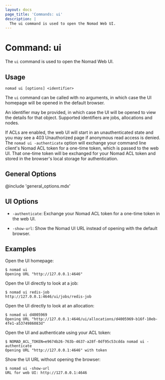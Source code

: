 ```yaml
---
layout: docs
page_title: 'Commands: ui'
description: |
  The ui command is used to open the Nomad Web UI.
---
```


# Command: ui

The `ui` command is used to open the Nomad Web UI.

## Usage

```plaintext
nomad ui [options] <identifier>
```

The `ui` command can be called with no arguments, in which case the UI homepage
will be opened in the default browser.

An identifier may be provided, in which case the UI will be opened to view the
details for that object. Supported identifiers are jobs, allocations and nodes.

If ACLs are enabled, the web UI will start in an unauthenticated state and you
may see a 403 Unauthorized page if anonymous read access is denied. The `nomad ui -authenticate` option will exchange your command line client's Nomad ACL
token for a one-time token, which is passed to the web UI. That one-time token
will be exchanged for your Nomad ACL token and stored in the browser's local
storage for authentication.

## General Options

@include 'general_options.mdx'

## UI Options

- `-authenticate`: Exchange your Nomad ACL token for a one-time token in the
  web UI.

- `-show-url`: Show the Nomad UI URL instead of opening with the default browser.

## Examples

Open the UI homepage:

```shell-session
$ nomad ui
Opening URL "http://127.0.0.1:4646"
```

Open the UI directly to look at a job:

```shell-session
$ nomad ui redis-job
http://127.0.0.1:4646/ui/jobs/redis-job
```

Open the UI directly to look at an allocation:

```shell-session
$ nomad ui d4005969
Opening URL "http://127.0.0.1:4646/ui/allocations/d4005969-b16f-10eb-4fe1-a5374986083d"
```

Open the UI and authenticate using your ACL token:

```shell-session
$ NOMAD_ACL_TOKEN=e9674b26-763b-4637-a28f-0df95c53cdda nomad ui -authenticate
Opening URL "http://127.0.0.1:4646" with token
```

Show the UI URL without opening the browser:

```shell-session
$ nomad ui -show-url
URL for web UI: http://127.0.0.1:4646
```
